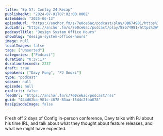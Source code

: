 ```yaml
---
title: "Ep 57: Config 24 Recap"
publishedAt: "2024-07-01T07:02:00.000Z"
dateAdded: "2025-06-13"
episodeUrl: "https://anchor.fm/s/7e0ce6ac/podcast/play/88674981/https%3A%2F%2Fd3ctxlq1ktw2nl.cloudfront.net%2Fstaging%2F2024-6-1%2Fee24b566-5a0c-d798-fb66-77b69bf03f0d.mp3"
audioUrl: "https://anchor.fm/s/7e0ce6ac/podcast/play/88674981/https%3A%2F%2Fd3ctxlq1ktw2nl.cloudfront.net%2Fstaging%2F2024-6-1%2Fee24b566-5a0c-d798-fb66-77b69bf03f0d.mp3"
podcastTitle: "Design System Office Hours"
showSlug: "design-system-office-hours"
image: null
localImages: false
tags: ["Unsorted"]
categories: ["Podcast"]
duration: "0:37:17"
durationSeconds: 2237
draft: true
speakers: ["Davy Fung", "PJ Onori"]
type: "podcast"
season: null
episode: null
explicit: false
feedUrl: "https://anchor.fm/s/7e0ce6ac/podcast/rss"
guid: "444d02ba-981c-4678-83aa-f544c2faa078"
hasEpisodeImage: false
---
```

Fresh off 2 days of Config in-person conference, Davy talks with PJ about his time IRL, and talk about what they thought about feature releases, and what we might have expected.
